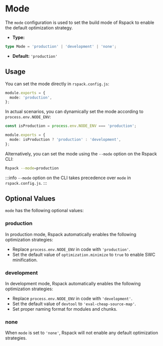 # Mode

The `mode` configuration is used to set the build mode of Rspack to enable the default optimization strategy.

- **Type:**

```ts
type Mode = 'production' | 'development' | 'none';
```

- **Default:** `'production'`

## Usage

You can set the mode directly in `rspack.config.js`:

```ts title="rspack.config.js"
module.exports = {
  mode: 'production',
};
```

In actual scenarios, you can dynamically set the mode according to `process.env.NODE_ENV`:

```ts title="rspack.config.js"
const isProduction = process.env.NODE_ENV === 'production';

module.exports = {
  mode: isProduction ? 'production' : 'development',
};
```

Alternatively, you can set the mode using the `--mode` option on the Rspack CLI:

```bash
Rspack --mode=production
```

:::info
`--mode` option on the CLI takes precedence over `mode` in `rspack.config.js`.
:::

## Optional Values

`mode` has the following optional values:

### production

In production mode, Rspack automatically enables the following optimization strategies:

- Replace `process.env.NODE_ENV` in code with `'production'`.
- Set the default value of `optimization.minimize` to `true` to enable SWC minification.

### development

In development mode, Rspack automatically enables the following optimization strategies:

- Replace `process.env.NODE_ENV` in code with `'development'`.
- Set the default value of `devtool` to `'eval-cheap-source-map'`.
- Set proper naming format for modules and chunks.

### none

When `mode` is set to `'none'`, Rspack will not enable any default optimization strategies.
